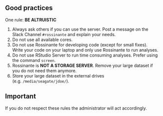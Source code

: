 ## Good practices {#sec-good-practices}


One rule: **BE ALTRUISTIC**

1. Always ask others if you can use the server. Post a message on the Slack 
Channel `#rossinante` and explain your needs.
2. Do not use all available cores. 
3. Do not use Rossinante for developing code (except for small fixes). Write 
your code on your laptop and only use Rossinante to run analyses.
4. Do not use RStudio Server to run time consuming analyses. Prefer using the 
command `screen`.
5. Rossinante is **NOT A STORAGE SERVER**. Remove your large dataset if you do 
not need them anymore.
6. Store your large dataset in the external drives (e.g. `/media/seagate/jdoe/`).


::: {.callout-important}
## Important

If you do not respect these rules the administrator will act accordingly.
:::

